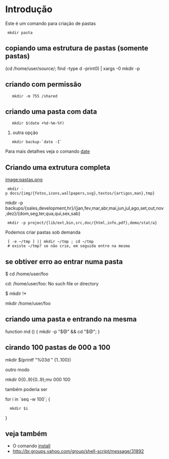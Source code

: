 =Introdução=
Este é um comando para criação de pastas

  mkdir pasta

==copiando uma estrutura de pastas (somente pastas) ==

(cd /home/user/source/; find -type d -print0) | xargs -0 mkdir -p

==criando com permissão==

    mkdir -m 755 /shared

==criando uma pasta com data==

    mkdir $(date +%d-%m-%Y)

# outra opção

    mkdir backup-`date -I`

Para mais detalhes veja o comando [[date]]
==Criando uma extrutura completa==
[[image:pastas.png]]


  mkdir -p docs/{img/{fotos,icons,wallpapers,svg},textos/{artigos,man},tmp}

mkdir -p backups/{sales,development,hr}/{jan,fev,mar,abr,mai,jun,jul,ago,set,out,nov,dez}/{dom,seg,ter,qua,qui,sex,sab}



  mkdir -p project/{lib/ext,bin,src,doc/{html,info,pdf},demo/stat/a}


Podemos criar pastas sob demanda

  [ -e ~/tmp ] || mkdir ~/tmp ; cd ~/tmp
  # existe ~/tmp? se não crie, em seguida entre na mesma


==se obtiver erro ao entrar numa pasta==

$ cd /home/user/foo

cd: /home/user/foo: No such file or directory

$ mkdir !*

mkdir /home/user/foo


==criando uma pasta e entrando na mesma==

function md () { mkdir -p "$@" && cd "$@"; }

==cirando 100 pastas de 000 a 100==

mkdir $(printf "%03d " {1..100})

outro modo

mkdir 0{0..9}{0..9};mv 000 100

também poderia ser

for i in `seq -w 100`; {
   mkdir $i
}

==veja também==
* O comando [[install]]
* http://br.groups.yahoo.com/group/shell-script/message/31892